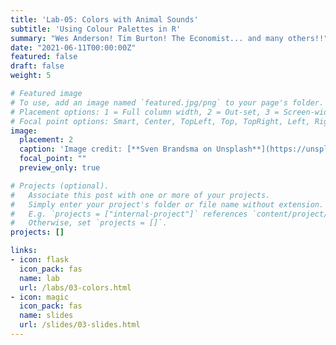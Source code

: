 ```yaml
---
title: 'Lab-05: Colors with Animal Sounds'
subtitle: 'Using Colour Palettes in R'
summary: "Wes Anderson! Tim Burton! The Economist... and many others!!"
date: "2021-06-11T00:00:00Z"
featured: false
draft: false
weight: 5

# Featured image
# To use, add an image named `featured.jpg/png` to your page's folder.
# Placement options: 1 = Full column width, 2 = Out-set, 3 = Screen-width
# Focal point options: Smart, Center, TopLeft, Top, TopRight, Left, Right, BottomLeft, Bottom, BottomRight
image:
  placement: 2
  caption: 'Image credit: [**Sven Brandsma on Unsplash**](https://unsplash.com/photos/6n3JxopeCKM)'
  focal_point: ""
  preview_only: true

# Projects (optional).
#   Associate this post with one or more of your projects.
#   Simply enter your project's folder or file name without extension.
#   E.g. `projects = ["internal-project"]` references `content/project/deep-learning/index.md`.
#   Otherwise, set `projects = []`.
projects: []

links:
- icon: flask
  icon_pack: fas
  name: lab
  url: /labs/03-colors.html
- icon: magic
  icon_pack: fas
  name: slides
  url: /slides/03-slides.html
---
```


